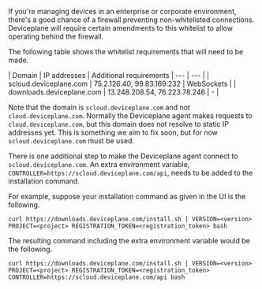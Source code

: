 
<Docs title="Firewall Configuration">

If you're managing devices in an enterprise or corporate environment, there's a good chance of a firewall preventing non-whitelisted connections. Deviceplane will require certain amendments to this whitelist to allow operating behind the firewall.

The following table shows the whitelist requirements that will need to be made.

| Domain | IP addresses | Additional requirements
| --- | --- |
| scloud.deviceplane.com | 75.2.126.40, 99.83.169.232 | WebSockets |
| downloads.deviceplane.com | 13.248.208.54, 76.223.78.246 | - |

Note that the domain is `scloud.deviceplane.com` and not `cloud.deviceplane.com`. Normally the Deviceplane agent makes requests to `cloud.deviceplane.com`, but this domain does not resolve to static IP addresses yet. This is something we aim to fix soon, but for now `scloud.deviceplane.com` must be used.

There is one additional step to make the Deviceplane agent connect to `scloud.deviceplane.com`. An extra environment variable, `CONTROLLER=https://scloud.deviceplane.com/api`, needs to be added to the installation command.

For example, suppose your installation command as given in the UI is the following.

```
curl https://downloads.deviceplane.com/install.sh | VERSION=<version> PROJECT=<project> REGISTRATION_TOKEN=<registration_token> bash
```

The resulting command including the extra environment variable would be the following.

```
curl https://downloads.deviceplane.com/install.sh | VERSION=<version> PROJECT=<project> REGISTRATION_TOKEN=<registration_token> CONTROLLER=https://scloud.deviceplane.com/api bash
```

</Docs>
